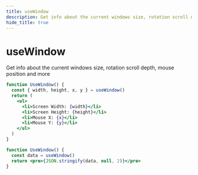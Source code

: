 ```yaml
---
title: useWindow
description: Get info about the current windows size, rotation scroll depth, mouse position and more
hide_title: true
---
```



<MainText>
<h1>useWindow</h1>
Get info about the current windows size, rotation scroll depth, mouse position and more
</MainText>





<Tabs>

<TabItem value='sim' label="Simple">

```jsx live 
function UseWindow() {
  const { width, height, x, y } = useWindow()
  return (
    <ul>
      <li>Screen Width: {width}</li>
      <li>Screen Height: {height}</li>
      <li>Mouse X: {x}</li>
      <li>Mouse Y: {y}</li>
    </ul>
  )
}
``` 

</TabItem>

<TabItem value='adv' label="Advanced">

```jsx live 
function UseWindow() {
  const data = useWindow()
  return <pre>{JSON.stringify(data, null, 2)}</pre>
}
``` 

</TabItem>

</Tabs>